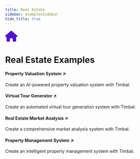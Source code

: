 ```yaml
---
title: Real Estate
sidebar: examplesSidebar
hide_title: true
---
```


<div style={{
  display: 'flex',
  flexDirection: 'column',
  alignItems: 'center',
  marginTop: '2rem',
  marginBottom: '2rem'
}}>
  <span className="timbal-category-icon">
    <svg width="40" height="40" fill="#5012cb" viewBox="0 0 576 512">
      <path d="M575.8 255.5c0 18-15 32.1-32 32.1l-32 0 .7 160.2c0 2.7-.2 5.4-.5 8.1l0 16.2c0 22.1-17.9 40-40 40l-16 0c-1.1 0-2.2 0-3.3-.1c-1.4 .1-2.8 .1-4.2 .1L416 512l-24 0c-22.1 0-40-17.9-40-40l0-24 0-64c0-17.7-14.3-32-32-32l-64 0c-17.7 0-32 14.3-32 32l0 64 0 24c0 22.1-17.9 40-40 40l-24 0-31.9 0c-1.5 0-3-.1-4.5-.2c-1.2 .1-2.4 .2-3.6 .2l-16 0c-22.1 0-40-17.9-40-40l0-112c0-.9 0-1.9 .1-2.8l0-69.7-32 0c-18 0-32-14-32-32.1c0-9 3-17 10-24L266.4 8c7-7 15-8 22-8s15 2 21 7L564.8 231.5c8 7 12 15 11 24z"/>
    </svg>
  </span>
  <h1 style={{ margin: 0, fontSize: '2rem' }}>Real Estate Examples</h1>
</div>

<div className={styles.grid}>
  <Link className={styles.card} href="https://github.com/your-repo/property-valuation" target="_blank">
    <span className={styles.icon}></span>
    <h4>Property Valuation System ↗</h4>
    <p>Create an AI-powered property valuation system with Timbal.</p>
  </Link>

  <Link className={styles.card} href="https://github.com/your-repo/virtual-tours" target="_blank">
    <span className={styles.icon}></span>
    <h4>Virtual Tour Generator ↗</h4>
    <p>Create an automated virtual tour generation system with Timbal.</p>
  </Link>

  <Link className={styles.card} href="https://github.com/your-repo/market-analysis" target="_blank">
    <span className={styles.icon}></span>
    <h4>Real Estate Market Analysis ↗</h4>
    <p>Create a comprehensive market analysis system with Timbal.</p>
  </Link>

  <Link className={styles.card} href="https://github.com/your-repo/property-management" target="_blank">
    <span className={styles.icon}></span>
    <h4>Property Management System ↗</h4>
    <p>Create an intelligent property management system with Timbal.</p>
  </Link>
</div> 
